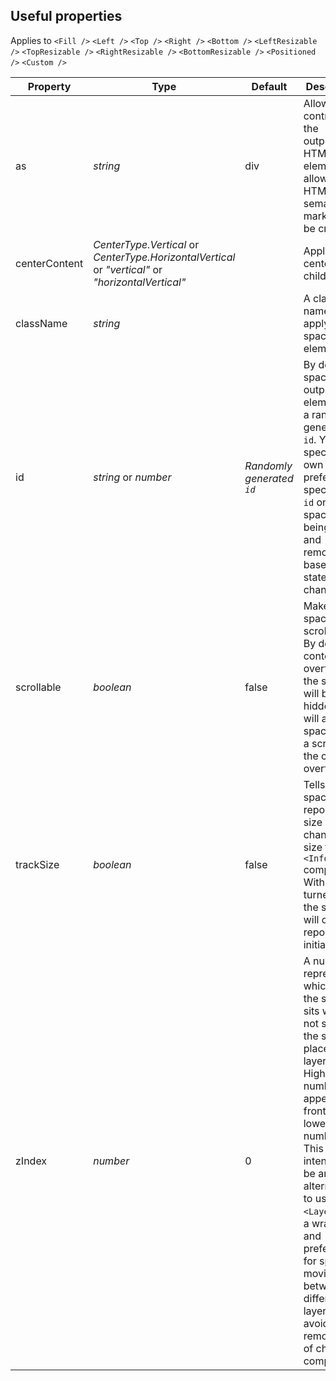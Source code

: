 
<CommonHeader />

<Meta title="React Spaces|Useful properties" />

## Useful properties

Applies to `<Fill />` `<Left />` `<Top />` `<Right />` `<Bottom />` `<LeftResizable />` `<TopResizable />` `<RightResizable />` `<BottomResizable />` `<Positioned />` `<Custom />`

| Property  | Type | Default | Description |
| --- | --- | --- | --- |
| as | *string* | div | Allows control over the outputted HTML element allowing HTML 5 semantic markup to be created. |
| centerContent | *CenterType.Vertical* or *CenterType.HorizontalVertical* or *"vertical"* or *"horizontalVertical"* | | Apply centering to children. |
| className | *string* | | A class name to apply to the space element. |
| id | *string* or *number* | *Randomly generated `id`* | By default a space outputs an element with a randomly generated `id`. You can specify your own `id`. It is preferable to specify an `id` on a space that is being added and removed based on state changes. |
| scrollable | *boolean* | false | Makes the space scrollable. By default content that overflows the space will be hidden. This will allow the space to add a scroll bar if the content overflows. |
| trackSize | *boolean* | false | Tells the space to report it's size when it changes size to the `<Info />` component. With this turned off the space will only report the initial size. |
| zIndex | *number* | 0 | A number representing which layer the space sits within. If not specified the space is place in layer 0. Higher numbers appear in front of lower numbers. This is intended to be an alternative to using `<Layer />` as a wrapper and preferable for spaces moving between different layers to avoid remounting of child components. |
